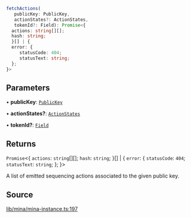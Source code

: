 ```ts
fetchActions(
   publicKey: PublicKey, 
   actionStates?: ActionStates, 
   tokenId?: Field): Promise<{
  actions: string[][];
  hash: string;
  }[] | {
  error: {
     statusCode: 404;
     statusText: string;
  };
}>
```

## Parameters

• **publicKey**: [`PublicKey`](../../../classes/PublicKey.mdx)

• **actionStates?**: [`ActionStates`](../type-aliases/ActionStates.mdx)

• **tokenId?**: [`Field`](../../../classes/Field.mdx)

## Returns

`Promise`\<\{
  `actions`: `string`[][];
  `hash`: `string`;
  }[] \| \{
  `error`: \{
     `statusCode`: `404`;
     `statusText`: `string`;
  };
  }\>

A list of emitted sequencing actions associated to the given public key.

## Source

[lib/mina/mina-instance.ts:197](https://github.com/o1-labs/o1js/blob/main/src/lib/mina/mina-instance.ts#L197)

